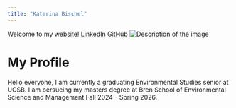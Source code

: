 ```yaml
---
title: "Katerina Bischel"
---
```


Welcome to my website!
[LinkedIn](https://www.linkedin.com/in/katerina-bischel)
[GitHub](https://github.com/katerinabischel)
![Description of the image](images/profile.png)

<style>
.profile-section {
    display: flex;
    align-items: center;
    margin-top: 20px;
}

.profile-section img {
    margin-right: 20px;
    border-radius: 10px; /* Optional: rounds the corners of the image */
}

.bio p {
    margin: 0;
}
</style>

# My Profile

Hello everyone, I am currently a graduating Environmental Studies senior at UCSB. I am persueing my masters degree at Bren School of Environmental Science and Management Fall 2024 - Spring 2026. 
